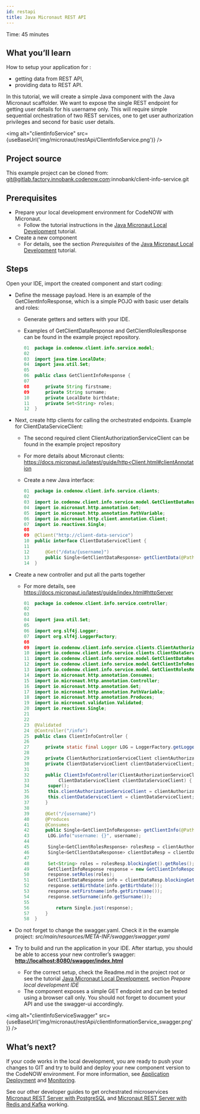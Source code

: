 ```yaml
---
id: restapi
title: Java Micronaut REST API
---
```



Time: 45 minutes

## What you’ll learn

How to setup your application for : 

- getting data from REST API, 
- providing data to REST API.

In this tutorial, we will create a simple Java component with the Java Micronaut scaffolder. We want to expose the single REST endpoint for getting user details for his username only. This will require simple sequential orchestration of two REST services, one to get user authorization privileges and second for basic user details. 

<img alt="clientInfoService" src={useBaseUrl('img/micronaut/restApi/ClientInfoService.png')} />

## Project source

This example project can be cloned from: git@gitlab.factory.innobank.codenow.com:innobank/client-info-service.git

## Prerequisites

- Prepare your local development environment for CodeNOW with Micronaut. 
  - Follow the tutorial instructions in the [Java Micronaut Local Development](https://www.codenow.com/docs/local-development-with-codenow/java-micronaut-local-development/) tutorial.
- Create a new component
  - For details, see the section *Prerequisites* of the [Java Micronaut Local Development](https://www.codenow.com/docs/local-development-with-codenow/java-micronaut-local-development/) tutorial.

## Steps

Open your IDE, import the created component and start coding:

- Define the message payload. Here is an example of the GetClientInfoResponse, which is a simple POJO with basic user details and roles:
  - Generate getters and setters with your IDE.
  - Examples of GetClientDataResponse and GetClientRolesResponse can be found in the example project repository.

    ```java
    01  package io.codenow.client.info.service.model;
    02   
    03  import java.time.LocalDate;
    04  import java.util.Set;
    05   
    06  public class GetClientInfoResponse {
    07 
    08      private String firstname;
    09      private String surname;
    10      private LocalDate birthdate;
    11      private Set<String> roles;
    12  }
    ```

- Next, create http clients for calling the orchestrated endpoints. Example for ClientDataServiceClient:
  - The second required client ClientAuthorizationServiceClient can be found in the example project repository
  - For more details about Micronaut clients: [https://docs.micronaut.io/latest/guide/http<Client.html#clientAnnotation](https://docs.micronaut.io/latest/guide/httpClient.html#clientAnnotation)
  - Create a new Java interface:

    ```java
    01  package io.codenow.client.info.service.clients;
    02 
    03  import io.codenow.client.info.service.model.GetClientDataResponse;
    04  import io.micronaut.http.annotation.Get;
    05  import io.micronaut.http.annotation.PathVariable;
    06  import io.micronaut.http.client.annotation.Client;
    07  import io.reactivex.Single;
    08 
    09  @Client("http://client-data-service")
    10  public interface ClientDataServiceClient {
    11 
    12      @Get("/data/{username}")
    13      public Single<GetClientDataResponse> getClientData(@PathVariable String username);
    14  }
    ```

- Create a new controller and put all the parts together
  - For more details, see https://docs.micronaut.io/latest/guide/index.html#httpServer

    ```java
    01  package io.codenow.client.info.service.controller;
    02 
    03 
    04  import java.util.Set;
    05 
    06  import org.slf4j.Logger;
    07  import org.slf4j.LoggerFactory;
    08 
    09  import io.codenow.client.info.service.clients.ClientAuthorizationServiceClient;
    10  import io.codenow.client.info.service.clients.ClientDataServiceClient;
    11  import io.codenow.client.info.service.model.GetClientDataResponse;
    12  import io.codenow.client.info.service.model.GetClientInfoResponse;
    13  import io.codenow.client.info.service.model.GetClientRolesResponse;
    14  import io.micronaut.http.annotation.Consumes;
    15  import io.micronaut.http.annotation.Controller;
    16  import io.micronaut.http.annotation.Get;
    17  import io.micronaut.http.annotation.PathVariable;
    18  import io.micronaut.http.annotation.Produces;
    19  import io.micronaut.validation.Validated;
    20  import io.reactivex.Single;
    21   
    22 
    23  @Validated
    24  @Controller("/info")
    25  public class ClientInfoController {
    26 
    27      private static final Logger LOG = LoggerFactory.getLogger(ClientInfoController.class);
    28     
    29      private ClientAuthorizationServiceClient clientAuthorizationServiceClient;
    30      private ClientDataServiceClient clientDataServiceClient;
    31     
    32      public ClientInfoController(ClientAuthorizationServiceClient clientAuthorizationServiceClient,
    33           ClientDataServiceClient clientDataServiceClient) {
    34       super();
    35       this.clientAuthorizationServiceClient = clientAuthorizationServiceClient;
    36       this.clientDataServiceClient = clientDataServiceClient;
    37      }
    38 
    39      @Get("/{username}")
    40      @Produces
    41      @Consumes
    42      public Single<GetClientInfoResponse> getClientInfo(@PathVariable String username) {
    43       LOG.info("username: {}", username);
    44 
    45       Single<GetClientRolesResponse> rolesResp = clientAuthorizationServiceClient.getClientRoles(username);
    46       Single<GetClientDataResponse> clientDataResp = clientDataServiceClient.getClientData(username);
    47      
    48       Set<String> roles = rolesResp.blockingGet().getRoles();
    49       GetClientInfoResponse response = new GetClientInfoResponse();
    50       response.setRoles(roles);
    51       GetClientDataResponse info = clientDataResp.blockingGet();
    52       response.setBirthdate(info.getBirthdate());
    53       response.setFirstname(info.getFirstname());
    54       response.setSurname(info.getSurname());
    55 
    56          return Single.just(response);
    57      }
    58  }
    ```

- Do not forget to change the swagger.yaml. Check it in the example project: *src/main/resources/META-INF/swagger/swagger.yaml*
- Try to build and run the application in your IDE. After startup, you should be able to access your new controller’s swagger: **[http://localhost:8080/swagger/index.html](http://localhost:8080/swagger/index.html)**
  - For the correct setup, check the Readme.md in the project root or see the tutorial [Java Micronaut Local Development](https://www.codenow.com/docs/local-development-with-codenow/java-micronaut-local-development/), section *Prepare local development IDE*
  - The component exposes a simple GET endpoint and can be tested using a browser call only. You should not forget to document your API and use the swagger-ui accordingly.

<img alt="clientInfoServiceSwagger" src={useBaseUrl('img/micronaut/restApi/clientInformationService_swagger.png')} />

## What’s next?

If your code works in the local development, you are ready to push your changes to GIT and try to build and deploy your new component version to the CodeNOW environment. For more information, see [Application Deployment](https://www.codenow.com/docs/administration-manuals/deploy-application/) and [Monitoring](https://www.codenow.com/docs/administration-manuals/deployment-monitoring/).

See our other developer guides to get orchestrated microservices [Micronaut REST Server with PostgreSQL](https://www.codenow.com/docs/java-micronaut-examples/java-micronaut-rest-server-with-postgresql/) and [Micronaut REST Server with Redis and Kafka](https://www.codenow.com/docs/java-micronaut-examples/java-micronaut-rest-server-with-redis-and-kafka/) working.


